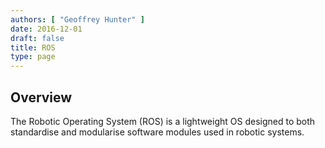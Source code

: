 ```yaml
---
authors: [ "Geoffrey Hunter" ]
date: 2016-12-01
draft: false
title: ROS
type: page
---
```



## Overview

The Robotic Operating System (ROS) is a lightweight OS designed to both standardise and modularise software modules used in robotic systems.